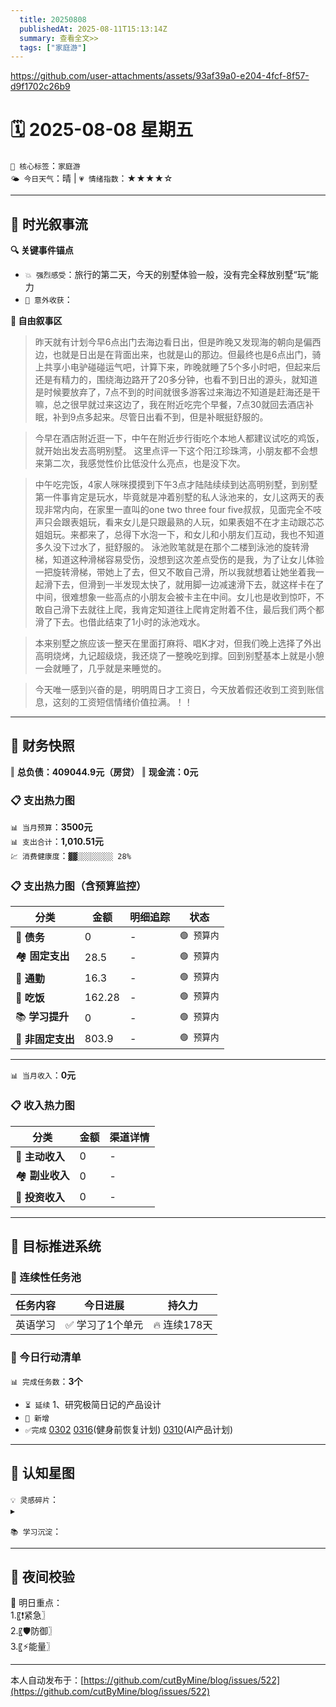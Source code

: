 ```yaml
---
  title: 20250808
  publishedAt: 2025-08-11T15:13:14Z
  summary: 查看全文>>
  tags: ["家庭游"]
---
```


https://github.com/user-attachments/assets/93af39a0-e204-4fcf-8f57-d9f1702c26b9

# 🗓️ 2025-08-08 星期五  
`🔑 核心标签`：`家庭游`  
`🌤️ 今日天气`：晴 | `💗 情绪指数`：★★★★☆   

---


## 🌊 **时光叙事流**
**🔍 关键事件锚点**  
- `💥 强烈感受`：旅行的第二天，今天的别墅体验一般，没有完全释放别墅“玩”能力           
- `🎉 意外收获`：           

**📖 自由叙事区**  
> 昨天就有计划今早6点出门去海边看日出，但是昨晚又发现海的朝向是偏西边，也就是日出是在背面出来，也就是山的那边。但最终也是6点出门，骑上共享小电驴碰碰运气吧，计算下来，昨晚就睡了5个多小时吧，但起来后还是有精力的，围绕海边路开了20多分钟，也看不到日出的源头，就知道是时候要放弃了，7点不到的时间就很多游客过来海边不知道是赶海还是干嘛，总之很早就过来这边了，我在附近吃完个早餐，7点30就回去酒店补眠，补到9点多起来。尽管日出看不到，但是补眠挺舒服的。

> 今早在酒店附近逛一下，中午在附近步行街吃个本地人都建议试吃的鸡饭，就开始出发去高明别墅。
> 这里点评一下这个阳江珍珠湾，小朋友都不会想来第二次，我感觉性价比低没什么亮点，也是没下次。

> 中午吃完饭，4家人咪咪摸摸到下午3点才陆陆续续到达高明别墅，到别墅第一件事肯定是玩水，毕竟就是冲着别墅的私人泳池来的，女儿这两天的表现非常内向，在家里一直叫的one two three four five叔叔，见面完全不吱声只会跟表姐玩，看来女儿是只跟最熟的人玩，如果表姐不在才主动跟芯芯姐姐玩。来都来了，总得下水泡一下，和女儿和小朋友们互动，我也不知道多久没下过水了，挺舒服的。
> 泳池败笔就是在那个二楼到泳池的旋转滑梯，知道这种滑梯容易受伤，没想到这次差点受伤的是我，为了让女儿体验一把旋转滑梯，带她上了去，但又不敢自己滑，所以我就想着让她坐着我一起滑下去，但滑到一半发现太快了，就用脚一边减速滑下去，就这样卡在了中间，很难想象一些高点的小朋友会被卡主在中间。女儿也是收到惊吓，不敢自己滑下去就往上爬，我肯定知道往上爬肯定附着不住，最后我们两个都滑了下去。也借此结束了1小时的泳池戏水。

> 本来别墅之旅应该一整天在里面打麻将、唱K才对，但我们晚上选择了外出高明烧烤，九记超级烧，我还烧了一整晚吃到撑。回到别墅基本上就是小憩一会就睡了，几乎就是来睡觉的。

> 今天唯一感到兴奋的是，明明周日才工资日，今天放着假还收到工资到账信息，这刻的工资短信情绪价值拉满。！！


---

## 💸 **财务快照**
‖ **总负债：409044.9元（房贷）**
‖ **现金流：0元**

### 📋 支出热力图

`📊 当月预算`：**3500元**  
`📊 支出合计`：**1,010.51元**  
`💹 消费健康度`：`▓▓░░░░░░░░ 28%`  
### 📋 支出热力图（含预算监控）
| 分类         | 金额    | 明细追踪                  | 状态           |
|--------------|---------|---------------------------|----------------|
| 🏦 **债务**    | 0   | -    | `🟢 预算内`   |
| 🏘️ **固定支出** | 28.5     |  -  | `🟢 预算内`     |
| 🚌 **通勤**     | 16.3   | -  | `🟢 预算内`     |
| 🍜 **吃饭**     | 162.28  | -  | `🟢 预算内`   |
| 📚 **学习提升** | 0      | -     | `🟢 预算内`     |
| 🎲 **非固定支出** | 803.9   |  -  | `🟢 预算内`  |
---

`📊 当月收入`：**0元**  

### 📋 收入热力图
| 分类         | 金额    | 渠道详情             |
|--------------|---------|-------------------------|
| 🏦 **主动收入**  | 0                | -        |
| 🏘️ **副业收入**  | 0                | -        |
| 🚌 **投资收入**  | 0                | -        |



---

## 🎯 **目标推进系统**

### 🔄 连续性任务池
| 任务内容                | 今日进展          | 持久力     |
|-------------------------|-------------------|------------|
| 英语学习         | ✅ 学习了1个单元 | 🔥 连续178天  |



### 📌 今日行动清单

`📊 完成任务数`：**3个**  
- `⏳ 延续` 1、研究极简日记的产品设计             
- `🚩 新增`   
- `✅完成` [0302](note://WEB9685e40ae7a6464db1196641a1ffd0ee)   [0316](note://WEBc1fcc89ec3e741538b703e8017b38c9f)(健身前恢复计划)  [0310](note://WEBfc89f9187c014fbe9fab88e2d09b4bde)(AI产品计划)


---

## 🌌 **认知星图**
`💡 灵感碎片`：  
▸ 


`📚 学习沉淀`：  
>    

---

## 🌃 夜间校验

🚀 明日重点：  
1.〖❗紧急〗  
2.〖🛡️防御〗  
3.〖⚡能量〗

---
本人自动发布于：[https://github.com/cutByMine/blog/issues/522](https://github.com/cutByMine/blog/issues/522)
